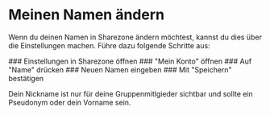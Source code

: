 
# Meinen Namen ändern

Wenn du deinen Namen in Sharezone ändern möchtest, kannst du dies über die Einstellungen machen.
Führe dazu folgende Schritte aus:

<Steps>
### Einstellungen in Sharezone öffnen
### "Mein Konto" öffnen
### Auf "Name" drücken
### Neuen Namen eingeben
### Mit "Speichern" bestätigen
</Steps>

<Callout type="info">Dein Nickname ist nur für deine Gruppenmitlgieder sichtbar und sollte ein Pseudonym oder dein Vorname sein.</Callout>